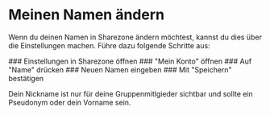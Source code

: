 
# Meinen Namen ändern

Wenn du deinen Namen in Sharezone ändern möchtest, kannst du dies über die Einstellungen machen.
Führe dazu folgende Schritte aus:

<Steps>
### Einstellungen in Sharezone öffnen
### "Mein Konto" öffnen
### Auf "Name" drücken
### Neuen Namen eingeben
### Mit "Speichern" bestätigen
</Steps>

<Callout type="info">Dein Nickname ist nur für deine Gruppenmitlgieder sichtbar und sollte ein Pseudonym oder dein Vorname sein.</Callout>